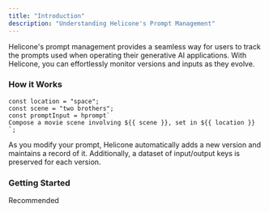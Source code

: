 ```yaml
---
title: "Introduction"
description: "Understanding Helicone's Prompt Management"
---
```


Helicone's prompt management provides a seamless way for users to track the prompts used when operating their generative AI applications. With Helicone, you can effortlessly monitor versions and inputs as they evolve.

### How it Works

```tsx
const location = "space";
const scene = "two brothers";
const promptInput = hprompt`
Compose a movie scene involving ${{ scene }}, set in ${{ location }}
`;
```

As you modify your prompt, Helicone automatically adds a new version and maintains a record of it. Additionally, a dataset of input/output keys is preserved for each version.

### Getting Started

<CardGroup cols={2}>
  <Card title="Quick Start Guide" href="/features/prompts/quick-start">
    Recommended
  </Card>
  <Card
    title="Quick Start Guide (Async)"
    href="/features/prompts/quick-start-async"
  ></Card>
</CardGroup>